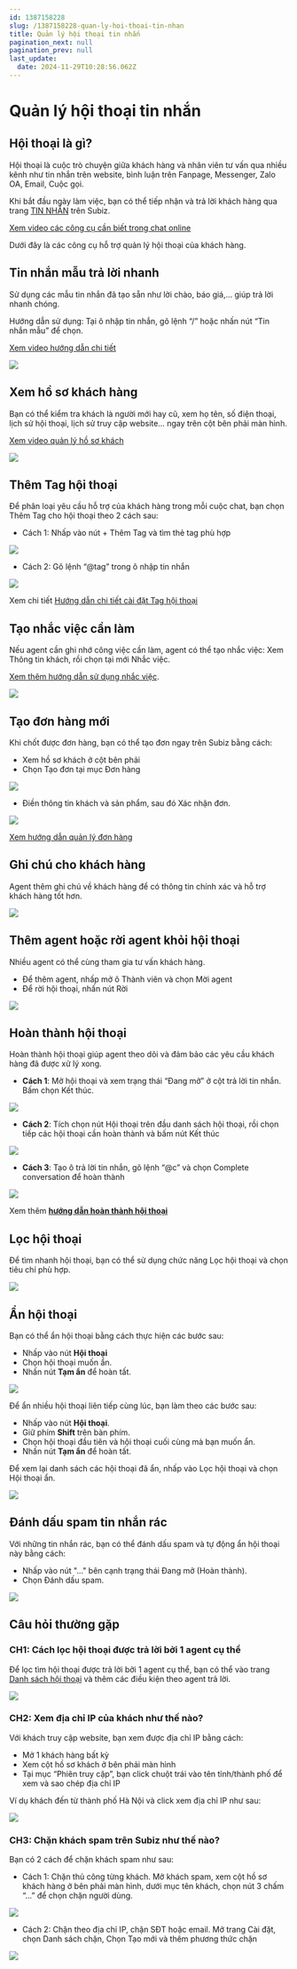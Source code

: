 ```yaml
---
id: 1387158228
slug: /1387158228-quan-ly-hoi-thoai-tin-nhan
title: Quản lý hội thoại tin nhắn
pagination_next: null
pagination_prev: null
last_update:
  date: 2024-11-29T10:28:56.062Z
---
```


# Quản lý hội thoại tin nhắn



## Hội thoại là gì?


Hội thoại là cuộc trò chuyện giữa khách hàng và nhân viên tư vấn qua nhiều kênh như tin nhắn trên website, bình luận trên Fanpage, Messenger, Zalo OA, Email, Cuộc gọi.

Khi bắt đầu ngày làm việc, bạn có thể tiếp nhận và trả lời khách hàng qua trang [TIN NHẮN](https://app.subiz.com.vn/convo) trên Subiz. 

[Xem video các công cụ cần biết trong chat online](https://www.youtube.com/watch?v=oi6nmPYPAPk&t=1s)

Dưới đây là các công cụ hỗ trợ quản lý hội thoại của khách hàng.
## Tin nhắn mẫu trả lời nhanh


Sử dụng các mẫu tin nhắn đã tạo sẵn như lời chào, báo giá,... giúp trả lời nhanh chóng.

Hướng dẫn sử dụng: Tại ô nhập tin nhắn, gõ lệnh “/” hoặc nhấn nút “Tin nhắn mẫu” để chọn.

[Xem video hướng dẫn chi tiết](https://www.youtube.com/watch?v=d4Fo9eOcgp4)




![](https://vcdn.subiz-cdn.com/file/fisgyrdjfzttugzsvrpu_acpxkgumifuoofoosble/unnamed.png)



## Xem hồ sơ khách hàng


Bạn có thể kiểm tra khách là người mới hay cũ, xem họ tên, số điện thoại, lịch sử hội thoại, lịch sử truy cập website… ngay trên cột bên phải màn hình.



[Xem video quản lý hồ sơ khách](https://www.youtube.com/watch?v=mgdD4D_OXv8)




![](https://vcdn.subiz-cdn.com/file/fisgyraxfecnzaeimgmi_acpxkgumifuoofoosble/unnamed.png)

## Thêm Tag hội thoại


Để phân loại yêu cầu hỗ trợ của khách hàng trong mỗi cuộc chat, bạn chọn Thêm Tag cho hội thoại theo 2 cách sau:



- Cách 1: Nhấp vào nút + Thêm Tag và tìm thẻ tag phù hợp




![](https://vcdn.subiz-cdn.com/file/fisgyraxjxvumktqykzz_acpxkgumifuoofoosble/unnamed.png)




- Cách 2: Gõ lệnh “@tag” trong ô nhập tin nhắn




![](https://vcdn.subiz-cdn.com/file/fisgyraxopktxxahtisv_acpxkgumifuoofoosble/unnamed.png)


Xem chi tiết [Hướng dẫn chi tiết cài đặt Tag hội thoại](https://subiz.com.vn/docs/662546069-tag-hoi-thoai)
## Tạo nhắc việc cần làm


Nếu agent cần ghi nhớ công việc cần làm, agent có thể tạo nhắc việc: Xem Thông tin khách, rồi chọn tại mới Nhắc việc.

[Xem thêm hướng dẫn sử dụng nhắc việc](https://subiz.com.vn/docs/2039731542-nhac-viec-can-lam).




![](https://vcdn.subiz-cdn.com/file/fisgyraxttqtiqsjujqq_acpxkgumifuoofoosble/unnamed.png)

## Tạo đơn hàng mới


Khi chốt được đơn hàng, bạn có thể tạo đơn ngay trên Subiz bằng cách: 

- Xem hồ sơ khách ở cột bên phải
- Chọn Tạo đơn tại mục Đơn hàng


![](https://vcdn.subiz-cdn.com/file/fisgyraxykkaijlgpvzc_acpxkgumifuoofoosble/unnamed.png)




- Điền thông tin khách và sản phẩm, sau đó Xác nhận đơn.




![](https://vcdn.subiz-cdn.com/file/fisgyrayduvzwmnbbhej_acpxkgumifuoofoosble/unnamed.png)


[Xem hướng dẫn quản lý đơn hàng](https://subiz.com.vn/docs/1276788659-don-hang)
## Ghi chú cho khách hàng


Agent thêm ghi chú về khách hàng để có thông tin chính xác và hỗ trợ khách hàng tốt hơn.




![](https://vcdn.subiz-cdn.com/file/fisgyrayjmforwqpodsp_acpxkgumifuoofoosble/unnamed.png)

## Thêm agent hoặc rời agent khỏi hội thoại


Nhiều agent có thể cùng tham gia tư vấn khách hàng. 



- Để thêm agent, nhấp mở ô Thành viên và chọn Mời agent
- Để rời hội thoại, nhấn nút Rời




![](https://vcdn.subiz-cdn.com/file/fishnigcrhaywkvgpaxe_acpxkgumifuoofoosble/image.png)

## Hoàn thành hội thoại


Hoàn thành hội thoại giúp agent theo dõi và đảm bảo các yêu cầu khách hàng đã được xử lý xong.

- <b>Cách 1</b>: Mở hội thoại và xem trạng thái “Đang mở” ở cột trả lời tin nhắn. Bấm chọn Kết thúc.


![](https://vcdn.subiz-cdn.com/file/fisgyrbsjmfrguhjknmb_acpxkgumifuoofoosble/unnamed.png)


- <b>Cách 2</b>: Tích chọn nút Hội thoại trên đầu danh sách hội thoại, rồi chọn tiếp các hội thoại cần hoàn thành và bấm nút Kết thúc


![](https://vcdn.subiz-cdn.com/file/fisgyrbsnyyxbsfgvzbm_acpxkgumifuoofoosble/unnamed.png)


- <b>Cách 3</b>: Tạo ô trả lời tin nhắn, gõ lệnh “@c” và chọn Complete conversation để hoàn thành


![](https://vcdn.subiz-cdn.com/file/fisgyrdjmtefsekepvog_acpxkgumifuoofoosble/unnamed.png)


Xem thêm <b>[hướng dẫn hoàn thành hội thoại](https://subiz.com.vn/docs/573485226-tu-dong-hoan-thanh-hoi-thoai)</b>
## Lọc hội thoại


Để tìm nhanh hội thoại, bạn có thể sử dụng chức năng Lọc hội thoại và chọn tiêu chí phù hợp.




![](https://vcdn.subiz-cdn.com/file/fisgyrazkucyxlrtzyvk_acpxkgumifuoofoosble/unnamed.png)

## Ẩn hội thoại


Bạn có thể ẩn hội thoại bằng cách thực hiện các bước sau:

- Nhấp vào nút <b>Hội thoại</b>
- Chọn hội thoại muốn ẩn.
- Nhấn nút <b>Tạm ẩn</b> để hoàn tất.


![](https://vcdn.subiz-cdn.com/file/fisgyrdjsallnwaudijb_acpxkgumifuoofoosble/unnamed.png)




Để ẩn nhiều hội thoại liên tiếp cùng lúc, bạn làm theo các bước sau:

- Nhấp vào nút <b>Hội thoại</b>.
- Giữ phím <b>Shift</b> trên bàn phím.
- Chọn hội thoại đầu tiên và hội thoại cuối cùng mà bạn muốn ẩn.
- Nhấn nút <b>Tạm ẩn</b> để hoàn tất.

Để xem lại danh sách các hội thoại đã ẩn, nhấp vào Lọc hội thoại và chọn Hội thoại ẩn.




![](https://vcdn.subiz-cdn.com/file/fisgyrazwwxmhlpmqzxb_acpxkgumifuoofoosble/unnamed.png)

## Đánh dấu spam tin nhắn rác


Với những tin nhắn rác, bạn có thể đánh dấu spam và tự động ẩn hội thoại này bằng cách:

- Nhấp vào nút "..." bên cạnh trạng thái Đang mở (Hoàn thành).
- Chọn Đánh dấu spam.




![](https://vcdn.subiz-cdn.com/file/fisgyrbadqjkkbhzhrux_acpxkgumifuoofoosble/unnamed.png)

## Câu hỏi thường gặp

### CH1: Cách lọc hội thoại được trả lời bởi 1 agent cụ thể


Để lọc tìm hội thoại được trả lời bởi 1 agent cụ thể, bạn có thể vào trang [Danh sách hội thoại](https://app.subiz.com.vn/new-reports/convo-list) và thêm các điều kiện theo agent trả lời.




![](https://vcdn.subiz-cdn.com/file/fisgyrbaiqfbcoedfziw_acpxkgumifuoofoosble/unnamed.png)

### CH2: Xem địa chỉ IP của khách như thế nào?


Với khách truy cập website, bạn xem được địa chỉ IP bằng cách: 

- Mở 1 khách hàng bất kỳ
- Xem cột hồ sơ khách ở bên phải màn hình
- Tại mục “Phiên truy cập”, bạn click chuột trái vào tên tỉnh/thành phố để xem và sao chép địa chỉ IP



Ví dụ khách đến từ thành phố Hà Nội và click xem địa chỉ IP như sau:


![](https://vcdn.subiz-cdn.com/file/fisgyrdlmdqqycztevia_acpxkgumifuoofoosble/unnamed.png)



### CH3: Chặn khách spam trên Subiz như thế nào?


Bạn có 2 cách để chặn khách spam như sau:

- Cách 1: Chặn thủ công từng khách. Mở khách spam, xem cột hồ sơ khách hàng ở bên phải màn hình, dưới mục tên khách, chọn nút 3 chấm “...” để chọn chặn người dùng.




![](https://vcdn.subiz-cdn.com/file/fisgyrbvgtpitkehcbhj_acpxkgumifuoofoosble/unnamed.png)




- Cách 2: Chặn theo địa chỉ IP, chặn SĐT hoặc email. Mở trang Cài đặt, chọn Danh sách chặn, Chọn Tạo mới và thêm phương thức chặn




![](https://vcdn.subiz-cdn.com/file/fisgyrbvlzzbjztjgjzi_acpxkgumifuoofoosble/unnamed.png)